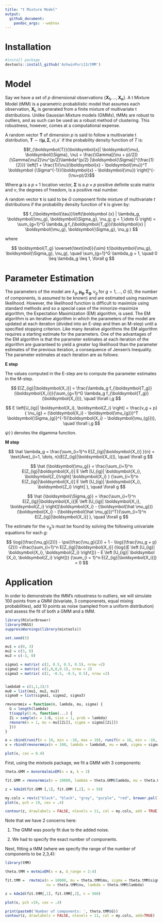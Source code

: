 ```yaml
---
title: "t Mixture Model"
output:
  github_document:
    pandoc_args: --webtex
---
```


# Installation

```r
#install package
devtools::install_github('AshwinPuri13/tMM')
```

# Model

Say we have a set of  $p$ dimensional observations $\{\boldsymbol{X_1}, \dots, \boldsymbol{X_n}\}$. A t Mixture Model (tMM) is a parametric probabilistic model that assumes each observation,  $\boldsymbol{X_i}$, is generated from a finite mixture of multivariate t distributions. Unlike Gaussian Mixture models (GMMs), tMMs are robust to outliers, and as such can be used as a robust method of clustering. This robustness, however, comes at a computational expense.

A random vector $\boldsymbol{T}$ of dimension $p$ is said to follow a multivariate t distribution, $\boldsymbol {T} \sim t(\boldsymbol {\mu}, \boldsymbol{ \Sigma}, \nu)$,x` if the probability density function of $T$ is:


$$f_{\boldsymbol{T}}(\boldsymbol{x}| \boldsymbol{\mu}, \boldsymbol{\Sigma}, \nu) = \frac{\Gamma[(\nu + p)/2]}{\Gamma(\nu/2)\nu^{p/2}\lambda^{p/2} |\boldsymbol{\Sigma}|^{\frac{1}{2}}}  \left[1 + \frac{1}{\nu}(\boldsymbol{x} - \boldsymbol{\mu})^T \boldsymbol {\Sigma^{-1}}(\boldsymbol{x} - \boldsymbol{\mu}) \right]^{-(\nu+p)/2}$$

Where $\boldsymbol{\mu}$ is a $p \times 1$ location vector, $\boldsymbol{\Sigma}$ is a $p \times p$ positive definite scale matrix and $\nu$, the degrees of freedom, is a positive real number.

A random vector $\boldsymbol{\tau}$ is said to be $G$ component finite mixture of multivariate $t$ distributions if the probability density function of $\boldsymbol{\tau}$ is given by:

$$
f_{\boldsymbol{\tau}}\left(\boldsymbol {x} | \lambda_g, \boldsymbol{\mu_g}, \boldsymbol{\Sigma_g}, \nu_g; g = 1,\dots G \right) = \sum_{g=1}^G \lambda_g f_{\boldsymbol{T_g}}(\boldsymbol{x} | \boldsymbol{\mu_g}, \boldsymbol{\Sigma_g}, \nu_g ) 
$$

where

$$
\boldsymbol{T_g} \overset{\text{ind}}{\sim} t(\boldsymbol{\mu_g}, \boldsymbol{\Sigma_g}, \nu_g), \quad \sum_{g=1}^G \lambda_g = 1, \quad 0 \leq \lambda_g \leq 1, \forall g
$$

# Parameter Estimation

The parameters of the model are $\lambda_g, \boldsymbol{\mu_g}, \boldsymbol{\Sigma_g}, \nu_g$ for $g = 1, \dots, G$ ($G$, the number of components, is assumed to be known) and are estimated using maximum likelihood. However, the likelihood function is difficult to maximize using standard methods and so a special case of the minorize-maximize algorithm, the Expectation Maximization (EM) algorithm, is used. The EM algorithm is an iterative algorithm in which the parameters of the model are updated at each iteration (divided into an E-step and then an M-step) until a specified stopping criterion. Like many iterative algorithms the EM algorithm requires a starting estimate for the parameters. One of the advantages of the EM algorithm is that the parameter estimates at each iteration of the algorithm are guaranteed to yield a greater log likelihood than the parameter estimates of the previous iteration, a consequence of Jensen's Inequality. The parameter estimates at each iteration are as follows:

**E step**

The values computed in the E-step are to compute the parameter estimates in the M-step.

$$
E[Z_{ig}|\boldsymbol{X_i}] =  \frac{\lambda_g f_{\boldsymbol{T_g}}(\boldsymbol{X_i})}{\sum_{g=1}^G \lambda_g f_{\boldsymbol{T_g}}(\boldsymbol{X_i})}, \quad \forall i,g
$$ 

$$
E \left[U_{ig}| \boldsymbol{X_i}, \boldsymbol{Z_i}  \right] = \frac{v_g + p}{ \nu_{g} + (\boldsymbol{X_i} - \boldsymbol{\mu_{g}})^T \boldsymbol{\Sigma_{g}}^{-1}(\boldsymbol{X_i} - \boldsymbol{\mu_{g}})}, \quad \forall i,g
$$

$\psi(\cdot )$ denotes the digamma function.

**M step**

$$
\hat \lambda_g = \frac{\sum_{i=1}^n E[Z_{ig}|\boldsymbol{X_i}] }{n} = \text{Ave}_{i=1, \dots, n}(E[Z_{ig}|\boldsymbol{X_i}]), \quad \forall g
$$

$$
\hat {\boldsymbol{\mu_g}} = \frac{\sum_{i=1}^n E[Z_{ig}|\boldsymbol{X_i}]  E \left [U_{ig}| \boldsymbol{X_i}, \boldsymbol{Z_i}\right] \boldsymbol{X_i} } {\sum_{i=1}^n E[Z_{ig}|\boldsymbol{X_i}]  E \left [U_{ig}| \boldsymbol{X_i}, \boldsymbol{Z_i} \right] }, \quad \forall g
$$

$$
\hat {\boldsymbol{\Sigma_g}} = \frac{\sum_{i=1}^n E[Z_{ig}|\boldsymbol{X_i}]E \left [U_{ig}| \boldsymbol{X_i}, \boldsymbol{Z_i} \right](\boldsymbol{X_i} - {\boldsymbol{\hat \mu_g}})(\boldsymbol{X_i} - {\boldsymbol{\hat \mu_g}})^T}{\sum_{i=1}^n E[Z_{ig}|\boldsymbol{X_i}] }, \quad \forall g
$$

The estimate for the $\nu_g$'s must be found by solving the following univariate equations for each $g$:

$$
\log{(\frac{\nu_g}{2})} - \psi(\frac{\nu_g}{2}) + 1 - \log{(\frac{\nu_g + p}{2})} +\frac{\sum_{i=1}^n E[Z_{ig}|\boldsymbol{X_i}] (\log{(E \left [U_{ig}| \boldsymbol{X_i}, \boldsymbol{Z_i} \right])} - E \left [U_{ig}| \boldsymbol  {X_i}, \boldsymbol{Z_i} \right])} {\sum_{i = 1}^n E[Z_{ig}|\boldsymbol{X_i}]} = 0
$$

# Application


In order to demonstrate the tMM's robustness to outliers, we will simulate 100 points from a GMM (bivariate, 3 componenets, equal mixing probabilities), add 10 points as noise (sampled from a uniform distribution) and assess the fit of both a GMM and a tMM.

```r
library(RColorBrewer)
library(MASS)
suppressWarnings(library(mixtools))

set.seed(5)

mu1 = c(0, 3)
mu2 = c(3, 0)
mu3 = c(-3, 0)

sigma1 = matrix( c(2, 0.5, 0.5, 0.5), nrow =2)
sigma2 = matrix( c(1,0,0,0.1), nrow = 2)
sigma3 = matrix( c(2, -0.5, -0.5, 0.5), nrow =2)


lambda0 = c(1,1,1)/3
mu0 = list(mu1, mu2, mu3)
sigma0 = list(sigma1, sigma2, sigma3)

rmvnormmix = function(n, lambda, mu, sigma) {
  G = length(lambda)
  t(sapply(1:n, function(...) {
  Zi = sample(x = 1:G, size = 1, prob = lambda)
  rmvnorm(n = 1, mu = mu[[Zi]], sigma = sigma[[Zi]])
  }))
}

e = cbind(runif(n = 10, min = -10, max = 10), runif(n = 10, min = -10, max = 10))
x = rbind(rmvnormmix(n = 100, lambda = lambda0, mu = mu0, sigma = sigma0), e)

plot(x, cex = 0.4)
```

First, using the mixtools package, we fit a GMM with 3 components:

```r
theta.GMM = mvnormalmixEM(x = x, k = 3)

fit.GMM = rmvnormmix(n = 10000, lambda = theta.GMM$lambda, mu = theta.GMM$mu, sigma = theta.GMM$sigma)

z = kde2d(fit.GMM [,1], fit.GMM [,2], n = 50)

my.cols = rev(c("black", "black", "gray", "purple", "red", brewer.pal(11, "RdYlBu")))
plot(x, pch = 19, cex = .4)

contour(z, drawlabels = FALSE, nlevels = 11, col = my.cols, add = TRUE)
```

Note that we have 2 concerns here: 

1. The GMM was poorly fit due to the added noise. 

2. We had to specify the exact number of components. 

Next, fitting a tMM (where we specify the range of the number of components to be 2,3,4):

```r
library(tMM)

theta.tMM = mvtmixEM(x = x, G_range = 2:4)

fit.tMM =  rmvtmix(n = 10000, mu = theta.tMM$mu, sigma = theta.tMM$sigma, 
                   nu = theta.tMM$nu, lambda = theta.tMM$lambda)

z = kde2d(fit.tMM[,1], fit.tMM[,2], n = 500)

plot(x, pch =19, cex = .4)

print(paste0('Number of components: ', theta.tMM$G))
contour(z, drawlabels = FALSE, nlevels = 11, col = my.cols, add=TRUE)
```
